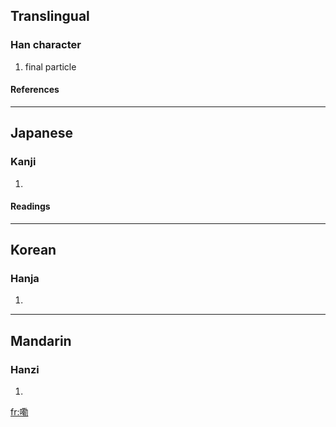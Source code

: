 ==Translingual==
===Han character===
{{Han char|rn=30|rad=口|as=11|sn=14|four=|canj=口廿十尸 (RTJS)}}
# final particle
====References====
{{Han ref|kx=0206.201|dkj=04234|dj=0429.200|hdz=10673.110|uh=561E|ud=22046}}
----
==Japanese==
===Kanji===
{{ja-kanji|grade=|rs=口11}}
# {{defn|Japanese}} 
====Readings====
{{ja-readings|on=[[ろく]] (roku)|kun=}}
----
==Korean==
===Hanja===
{{ko-hanja|hangeul=륵|rv=reuk|mr=rŭk}}
# {{defn|Korean}}
----
==Mandarin==
===Hanzi===
{{cmn-hanzi|pin=[[lei]] ([[lei5]])|wg=lei<sup>5</sup>}}
# {{defn|Mandarin}}

[[fr:嘞]]